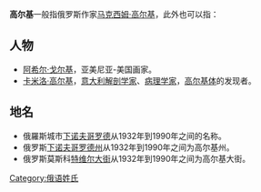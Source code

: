 '''高尔基'''一般指俄罗斯作家[[马克西姆·高尔基|马克西姆·高尔基]]，此外也可以指：
==人物==
*[[阿希尔·戈尔基|阿希尔·戈尔基]]，亚美尼亚-美国画家。
*[[卡米洛·高尔基|卡米洛·高尔基]]，[[意大利|意大利]][[解剖学家|解剖学家]]、[[病理学家|病理学家]]，[[高尔基体|高尔基体]]的发现者。

==地名==
*俄羅斯城市[[下诺夫哥罗德|下诺夫哥罗德]]从1932年到1990年之间的名称。
*俄罗斯[[下诺夫哥罗德州|下诺夫哥罗德州]]从1932年到1990年之间为高尔基州。
*俄罗斯莫斯科[[特维尔大街|特维尔大街]]从1932年到1990年之间为高尔基大街。
{{Disambiguation|Cat=三字姓氏消歧义}}
[[Category:俄语姓氏|Category:俄语姓氏]]